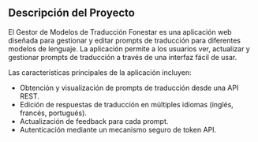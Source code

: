 
<Meta title='Fonestar Translation' />

<h2>Descripción del Proyecto</h2>
<p>
	El Gestor de Modelos de Traducción Fonestar es una aplicación web diseñada para gestionar y editar
	prompts de traducción para diferentes modelos de lenguaje. La aplicación permite a los usuarios
	ver, actualizar y gestionar prompts de traducción a través de una interfaz fácil de usar.
</p>
<p>Las características principales de la aplicación incluyen:</p>
<ul>
	<li>Obtención y visualización de prompts de traducción desde una API REST.</li>
	<li>Edición de respuestas de traducción en múltiples idiomas (inglés, francés, portugués).</li>
	<li>Actualización de feedback para cada prompt.</li>
	<li>Autenticación mediante un mecanismo seguro de token API.</li>
</ul>
